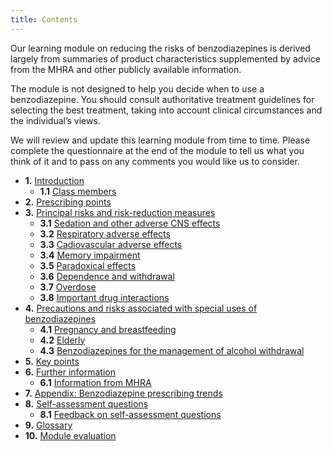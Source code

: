 ```yaml
---
title: Contents
---
```



Our learning module on reducing the risks of benzodiazepines is derived largely from summaries of product characteristics supplemented by advice from the MHRA and other publicly available information.

The module is not designed to help you decide when to use a benzodiazepine. You should consult authoritative treatment guidelines for selecting the best treatment, taking into account clinical circumstances and the individual’s views.

We will review and update this learning module from time to time. Please complete the questionnaire at the end of the module to tell us what you think of it and to pass on any comments you would like us to consider.

- **1.** [Introduction](/benzodiazepines/CON234573_2)
  - **1.1** [Class members](/benzodiazepines/CON234573_3)
- **2.** [Prescribing points](/benzodiazepines/CON234573_4)
- **3.** [Principal risks and risk-reduction measures](/benzodiazepines/CON234573_5)
  - **3.1** [Sedation and other adverse CNS effects](/benzodiazepines/CON234573_6)
  - **3.2** [Respiratory adverse effects](/benzodiazepines/CON234573_7)
  - **3.3** [Cadiovascular adverse effects](/benzodiazepines/CON234573_8)
  - **3.4** [Memory impairment](/benzodiazepines/CON234573_9)
  - **3.5** [Paradoxical effects](/benzodiazepines/CON234573_10)
  - **3.6** [Dependence and withdrawal](/benzodiazepines/CON234573_11)
  - **3.7** [Overdose](/benzodiazepines/CON234573_12)
  - **3.8** [Important drug interactions](/benzodiazepines/CON234573_13)
- **4.** [Precautions and risks associated with special uses of benzodiazepines](/benzodiazepines/CON234573_14)
  - **4.1** [Pregnancy and breastfeeding](/benzodiazepines/CON234573_15)
  - **4.2** [Elderly](/benzodiazepines/CON234573_16)
  - **4.3** [Benzodiazepines for the management of alcohol withdrawal](/benzodiazepines/CON234573_17)
- **5.** [Key points](/benzodiazepines/CON234573_18)
- **6.** [Further information](/benzodiazepines/CON234573_19)
  - **6.1** [Information from MHRA](/benzodiazepines/CON234573_19)
- **7.** [Appendix: Benzodiazepine prescribing trends](/benzodiazepines/CON234573_20)
- **8.** [Self-assessment questions](/benzodiazepines/CON234573_21)
  - **8.1** [Feedback on self-assessment questions](/benzodiazepines/CON234573_22)
- **9.** [Glossary](/benzodiazepines/CON234573_23)
- **10.** [Module evaluation](/benzodiazepines/CON234573_24)

